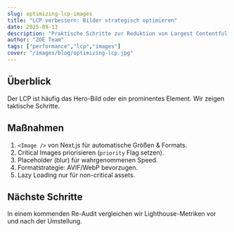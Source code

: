 ```yaml
---
slug: optimizing-lcp-images
title: "LCP verbessern: Bilder strategisch optimieren"
date: 2025-09-13
description: "Praktische Schritte zur Reduktion von Largest Contentful Paint Zeiten durch Bildoptimierung"
author: "ZOE Team"
tags: ["performance","lcp","images"]
cover: "/images/blog/optimizing-lcp.jpg"
---
```


## Überblick

Der LCP ist häufig das Hero-Bild oder ein prominentes Element. Wir zeigen taktische Schritte.

## Maßnahmen

1. `<Image />` von Next.js für automatische Größen & Formats.
2. Critical Images priorisieren (`priority` Flag setzen).
3. Placeholder (blur) für wahrgenommenen Speed.
4. Formatstrategie: AVIF/WebP bevorzugen.
5. Lazy Loading nur für non-critical assets.

## Nächste Schritte

In einem kommenden Re-Audit vergleichen wir Lighthouse-Metriken vor und nach der Umstellung.
